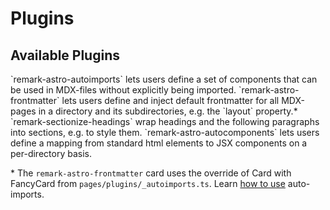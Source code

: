 # Plugins

## Available Plugins

<Wrap>
  <BaseCard href="/plugins/remark-astro-autoimports">
    `remark-astro-autoimports` lets users define a set of components that can be used in MDX-files
    without explicitly being imported.
  </BaseCard>
  <Card href="/plugins/remark-astro-frontmatter">
    `remark-astro-frontmatter` lets users define and inject default frontmatter for all MDX-pages in
    a directory and its subdirectories, e.g. the `layout` property.*
  </Card>
  <BaseCard href="/plugins/remark-sectionize-headings">
    `remark-sectionize-headings` wrap headings and the following paragraphs into sections, e.g. to
    style them.
  </BaseCard>
  <BaseCard href="/plugins/remark-astro-autocomponents">
    `remark-astro-autocomponents` lets users define a mapping from standard html elements to JSX
    components on a per-directory basis.
  </BaseCard>
</Wrap>

\* The `remark-astro-frontmatter` card uses the override of Card with FancyCard from `pages/plugins/_autoimports.ts`. Learn [how to use](/plugins/remark-astro-autoimports#use) auto-imports.
